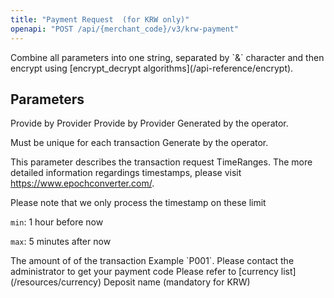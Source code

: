```yaml
---
title: "Payment Request  (for KRW only)"
openapi: "POST /api/{merchant_code}/v3/krw-payment"
---
```


<Warning>
  Combine all parameters into one string, separated by `&` character and then
  encrypt using [encrypt_decrypt algorithms](/api-reference/encrypt).
</Warning>

## Parameters

<ResponseField name="merchant_code" type="string" required>
  Provide by Provider
</ResponseField>
<ResponseField name="merchant_api_key" type="string" required>
  Provide by Provider
</ResponseField>
<ResponseField name="transaction_code" type="string" required>
  Generated by the operator.
  
  Must be unique for each transaction
</ResponseField>
<ResponseField name="transaction_timestamp" type="integer" required>
  Generate by the operator. 
  
  This parameter describes the transaction request
  TimeRanges. The more detailed information regardings timestamps, please visit https://www.epochconverter.com/.

Please note that we only process the timestamp on these limit

`min`: 1 hour before now

`max`: 5 minutes after now

</ResponseField>
<ResponseField name="transaction_amount" type="double" required>
  The amount of of the transaction
</ResponseField>
<ResponseField name="payment_code" type="string" required>
  Example `P001`. Please contact the administrator to get your payment code
</ResponseField>
<ResponseField name="user_id" type="string" required>
</ResponseField>
<ResponseField name="currency_code" type="string" required>
  Please refer to [currency list](/resources/currency)
</ResponseField>

<ResponseField name="deposit_name" type="string" required>
  Deposit name (mandatory for KRW)
</ResponseField>
